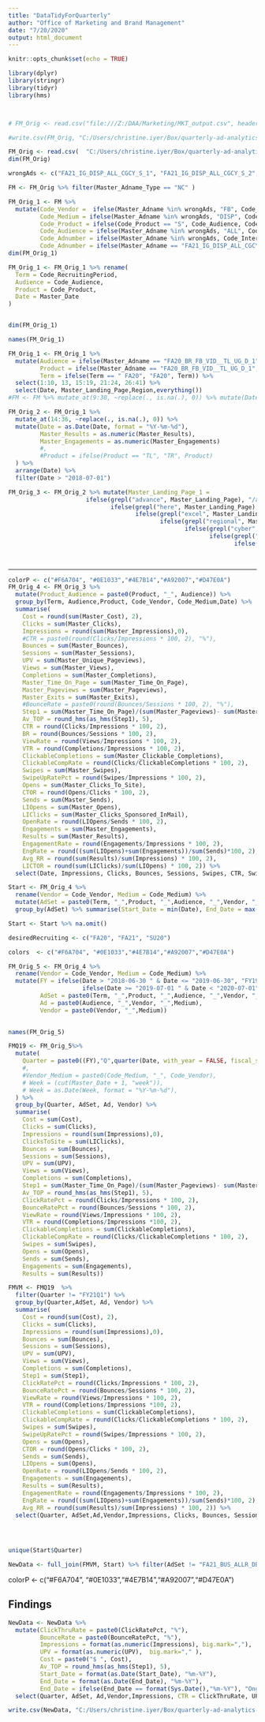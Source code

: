 ```yaml
---
title: "DataTidyForQuarterly"
author: "Office of Marketing and Brand Management"
date: "7/20/2020"
output: html_document
---
```


```r
knitr::opts_chunk$set(echo = TRUE)
```

```r
library(dplyr)
library(stringr)
library(tidyr)
library(hms)




```

```r

# FM_Orig <- read.csv("file:///Z:/DAA/Marketing/MKT_output.csv", header = T, stringsAsFactors = F)

#write.csv(FM_Orig, "C:/Users/christine.iyer/Box/quarterly-ad-analytics-projects/AllTidiedAds", row.names = F)
```

```r
FM_Orig <- read.csv(  "C:/Users/christine.iyer/Box/quarterly-ad-analytics-projects/AllTidiedAds", header = T, stringsAsFactors = F)
dim(FM_Orig)
```

```r
wrongAds <- c("FA21_IG_DISP_ALL_CGCY_S_1", "FA21_IG_DISP_ALL_CGCY_S_2", "FA21_IG_DISP_ALL_CGCY_S_3", "FA21_IG_DISP_ALL_CGCY_S_4", "FA21_IG_DISP_ALL_CGCY_S_5", "FA21_IG_DISP_ALL_CGCY_S_6", "FA21_IG_DISP_ALL_CGCY_S_7", "FA21_IG_DISP_ALL_CGCY_S_8", "FA21_IG_DISP_ALL_CGCY_S_21", "FA21_IG_DISP_ALL_CGCY_S_22", "FA21_IG_DISP_ALL_CGCY_S_23", "FA21_IG_DISP_ALL_CGCY_S_24", "FA21_IG_DISP_ALL_CGCY_S__1", "FA21_IG_DISP_ALL_CGCY_S__2", "FA21_IG_DISP_ALL_CGCY_S__3", "FA21_IG_DISP_ALL_CGCY_S__4", "SU20_IG_DISP_ALL_SIC_S_1", "SU20_IG_DISP_ALL_SIC_S_2", "SU20_IG_DISP_ALL_SIC_S_3", "FA21_AG_DISP_CU_TRS_1", "FA21_AG_DISP_CU_TRS_2", "FA21_AG_DISP_CU_TRS_3", "FA21_AG_DISP_CU_TRS_4", "FA21_AG_DISP_CU_TRS_5", "FA21_AG_DISP_CU_TRS_6", "FA21_AG_DISP_CU_TRS_7", "FA21_AG_DISP_CU_TRS_8", "FA21_AG_DISP_CU_TRS_9")

```


```r
FM <- FM_Orig %>% filter(Master_Adname_Type == "NC" )
```

```r
FM_Orig_1 <- FM %>% 
  mutate(Code_Vendor =  ifelse(Master_Adname %in% wrongAds, "FB", Code_Vendor), 
         Code_Medium = ifelse(Master_Adname %in% wrongAds, "DISP", Code_Medium), 
         Code_Product = ifelse(Code_Product == "S", Code_Audience, Code_Product), 
         Code_Audience = ifelse(Master_Adname %in% wrongAds, "ALL", Code_Audience),
         Code_Adnumber = ifelse(Master_Adname %in% wrongAds, Code_Interactivity, Code_Adnumber),
         Code_Adnumber = ifelse(Master_Adname == "FA21_IG_DISP_ALL_CGCY_S__1", 1,ifelse(Master_Adname == "FA21_IG_DISP_ALL_CGCY_S__2", 2, ifelse(Master_Adname=="FA21_IG_DISP_ALL_CGCY_S__3", 3, ifelse(Master_Adname =="FA21_IG_DISP_ALL_CGCY_S__4",4,Code_Adnumber)))), Code_Interactivity = ifelse(Master_Adname %in% wrongAds, "S", Code_Interactivity) )
dim(FM_Orig_1)
```

```r


FM_Orig_1 <- FM_Orig_1 %>% rename(
  Term = Code_RecruitingPeriod, 
  Audience = Code_Audience, 
  Product = Code_Product, 
  Date = Master_Date
)



```

```r
dim(FM_Orig_1)
```

```r
names(FM_Orig_1)
```

```r

FM_Orig_1 <- FM_Orig_1 %>% 
  mutate(Audience = ifelse(Master_Adname == "FA20_BR_FB_VID__TL_UG_D_1", "TL", Audience), 
         Product = ifelse(Master_Adname == "FA20_BR_FB_VID__TL_UG_D_1", "UG", Product), 
         Term = ifelse(Term == " FA20", "FA20", Term)) %>%
  select(1:10, 13, 15:19, 21:24, 26:41) %>% 
  select(Date, Master_Landing_Page,Region,everything())
#FM <- FM %>% mutate_at(9:30, ~replace(., is.na(.), 0)) %>% mutate(Date = as.Date(Date, format = "%m/%d/%Y")) %>% arrange(Date)
```


```r
FM_Orig_2 <- FM_Orig_1 %>% 
  mutate_at(14:36, ~replace(., is.na(.), 0)) %>% 
  mutate(Date = as.Date(Date, format = "%Y-%m-%d"), 
         Master_Results = as.numeric(Master_Results), 
         Master_Engagements = as.numeric(Master_Engagements)
         #,
         #Product = ifelse(Product == "TL", "TR", Product)
  ) %>% 
  arrange(Date) %>% 
  filter(Date > "2018-07-01")
```


```r
FM_Orig_3 <- FM_Orig_2 %>% mutate(Master_Landing_Page_1 =
                      ifelse(grepl("advance", Master_Landing_Page), "/advance", 
                             ifelse(grepl("here", Master_Landing_Page), "/here",
                                    ifelse(grepl("excel", Master_Landing_Page), "/excel",
                                           ifelse(grepl("regional", Master_Landing_Page), "/NEBBHE", 
                                                  ifelse(grepl("cyber", Master_Landing_Page), "/cyber-security", 
                                                         ifelse(grepl("muskie", Master_Landing_Page), "/muskie",
                                                                ifelse(grepl("", Master_Landing_Page), "/blank",
                                                                       ifelse(grepl("visit", Master_Landing_Page), "/visit","/other"
                                                                       ))))))))) %>% select(Date, Master_Landing_Page, Master_Landing_Page_1, everything())

```




-----------------------------------


```r
colorP <- c("#F6A704", "#0E1033","#4E7B14","#A92007","#D47E0A")
FM_Orig_4 <- FM_Orig_3 %>%
  mutate(Product_Audience = paste0(Product, "_", Audience)) %>%
  group_by(Term, Audience,Product, Code_Vendor, Code_Medium,Date) %>%
  summarise(
    Cost = round(sum(Master_Cost), 2),
    Clicks = sum(Master_Clicks),
    Impressions = round(sum(Master_Impressions),0),
    #CTR = paste0(round(Clicks/Impressions * 100, 2), "%"),
    Bounces = sum(Master_Bounces),
    Sessions = sum(Master_Sessions),
    UPV = sum(Master_Unique_Pageviews),
    Views = sum(Master_Views),
    Completions = sum(Master_Completions),
    Master_Time_On_Page = sum(Master_Time_On_Page), 
    Master_Pageviews = sum(Master_Pageviews), 
    Master_Exits = sum(Master_Exits), 
    #BounceRate = paste0(round(Bounces/Sessions * 100, 2), "%"),
    Step1 = sum(Master_Time_On_Page)/(sum(Master_Pageviews)- sum(Master_Exits)),
    Av_TOP = round_hms(as_hms(Step1), 5),
    CTR = round(Clicks/Impressions * 100, 2),
    BR = round(Bounces/Sessions * 100, 2),
    ViewRate = round(Views/Impressions * 100, 2),
    VTR = round(Completions/Impressions * 100, 2),
    ClickableCompletions = sum(Master_Clickable_Completions),
    ClickableCompRate = round(Clicks/ClickableCompletions * 100, 2), 
    Swipes = sum(Master_Swipes), 
    SwipeUpRatePct = round(Swipes/Impressions * 100, 2),
    Opens = sum(Master_Clicks_To_Site),
    CTOR = round(Opens/Clicks * 100, 2), 
    Sends = sum(Master_Sends), 
    LIOpens = sum(Master_Opens),
    LIClicks = sum(Master_Clicks_Sponsored_InMail),
    OpenRate = round(LIOpens/Sends * 100, 2), 
    Engagements = sum(Master_Engagements),
    Results = sum(Master_Results), 
    EngagementRate = round(Engagements/Impressions * 100, 2),
    EngRate = round((sum(LIOpens)+sum(Engagements))/sum(Sends)*100, 2), 
    Avg_RR = round(sum(Results)/sum(Impressions) * 100, 2),
    LICTOR = round(sum(LIClicks)/sum(LIOpens) * 100, 2)) %>%
  select(Date, Impressions, Clicks, Bounces, Sessions, Swipes, CTR, SwipeUpRatePct, UPV, BR, Av_TOP, ClickableCompRate, VTR, CTOR,OpenRate, Sends, ViewRate, ClickableCompletions, Completions, Opens, LIOpens, LIClicks, Engagements, LICTOR, EngRate, EngagementRate, Master_Exits, Master_Pageviews, Master_Time_On_Page, Cost, Avg_RR, Results, Views, Completions)


```


```r
Start <- FM_Orig_4 %>% 
  rename(Vendor = Code_Vendor, Medium = Code_Medium) %>% 
  mutate(AdSet = paste0(Term, "_",Product, "_",Audience, "_",Vendor, "_",Medium)) %>% 
  group_by(AdSet) %>% summarise(Start_Date = min(Date), End_Date = max(Date))

Start <- Start %>% na.omit()
```


```r
desiredRecruiting <- c("FA20", "FA21", "SU20")

colors  <- c("#F6A704", "#0E1033","#4E7B14","#A92007","#D47E0A")
```


```r
FM_Orig_5 <- FM_Orig_4 %>%
  rename(Vendor = Code_Vendor, Medium = Code_Medium) %>% 
  mutate(FY = ifelse(Date > "2018-06-30 " & Date <= "2019-06-30", "FY19",
                     ifelse(Date >= "2019-07-01 " & Date < "2020-07-01", "FY20","FY21")), 
         AdSet = paste0(Term, "_",Product, "_",Audience, "_",Vendor, "_",Medium), 
         Ad = paste0(Audience, "_",Vendor, "_",Medium), 
         Vendor = paste0(Vendor, "_",Medium))
 
```


```r
names(FM_Orig_5)
```


```r
FMQ19 <- FM_Orig_5%>% 
  mutate(
    Quarter = paste0((FY),"Q",quarter(Date, with_year = FALSE, fiscal_start = 7))
    #, 
    #Vendor_Medium = paste0(Code_Medium, "_", Code_Vendor),
    # Week = (cut(Master_Date + 1, "week")),
    # Week = as.Date(Week, format = "%Y-%m-%d"), 
  ) %>% 
  group_by(Quarter, AdSet, Ad, Vendor) %>% 
  summarise(
    Cost = sum(Cost),
    Clicks = sum(Clicks), 
    Impressions = round(sum(Impressions),0), 
    ClicksToSite = sum(LIClicks),
    Bounces = sum(Bounces),
    Sessions = sum(Sessions), 
    UPV = sum(UPV), 
    Views = sum(Views), 
    Completions = sum(Completions), 
    Step1 = sum(Master_Time_On_Page)/(sum(Master_Pageviews)- sum(Master_Exits)), 
    Av_TOP = round_hms(as_hms(Step1), 5), 
    ClickRatePct = round(Clicks/Impressions * 100, 2), 
    BounceRatePct = round(Bounces/Sessions * 100, 2), 
    ViewRate = round(Views/Impressions * 100, 2), 
    VTR = round(Completions/Impressions *100, 2), 
    ClickableCompletions = sum(ClickableCompletions), 
    ClickableCompRate = round(Clicks/ClickableCompletions * 100, 2), 
    Swipes = sum(Swipes), 
    Opens = sum(Opens), 
    Sends = sum(Sends), 
    Engagements = sum(Engagements), 
    Results = sum(Results))
```

  
```r
FMVM <- FMQ19  %>% 
  filter(Quarter != "FY21Q1") %>% 
  group_by(Quarter,AdSet, Ad, Vendor) %>%
  summarise(
    Cost = round(sum(Cost), 2),
    Clicks = sum(Clicks),
    Impressions = round(sum(Impressions),0),
    Bounces = sum(Bounces),
    Sessions = sum(Sessions),
    UPV = sum(UPV),
    Views = sum(Views),
    Completions = sum(Completions),
    Step1 = sum(Step1),
    ClickRatePct = round(Clicks/Impressions * 100, 2),
    BounceRatePct = round(Bounces/Sessions * 100, 2),
    ViewRate = round(Views/Impressions * 100, 2),
    VTR = round(Completions/Impressions *100, 2),
    ClickableCompletions = sum(ClickableCompletions),
    ClickableCompRate = round(Clicks/ClickableCompletions * 100, 2), 
    Swipes = sum(Swipes), 
    SwipeUpRatePct = round(Swipes/Impressions * 100, 2),
    Opens = sum(Opens),
    CTOR = round(Opens/Clicks * 100, 2), 
    Sends = sum(Sends), 
    LIOpens = sum(Opens),
    OpenRate = round(LIOpens/Sends * 100, 2), 
    Engagements = sum(Engagements),
    Results = sum(Results), 
    EngagementRate = round(Engagements/Impressions * 100, 2),
    EngRate = round((sum(LIOpens)+sum(Engagements))/sum(Sends)*100, 2), 
    Avg_RR = round(sum(Results)/sum(Impressions) * 100, 2)) %>%
  select(Quarter, AdSet,Ad,Vendor,Impressions, Clicks, Bounces, Sessions, Swipes, ClickRatePct, SwipeUpRatePct, UPV, BounceRatePct, VTR, CTOR,OpenRate, Sends, ViewRate, ClickableCompletions, Completions, Opens, LIOpens,  Engagements,  EngRate, EngagementRate,   Step1, Cost, Avg_RR, Results) 


 

```

```r
unique(Start$Quarter)

NewData <- full_join(FMVM, Start) %>% filter(AdSet != "FA21_BUS_ALLR_DBM_DISP")
```
 


colorP <- c("#F6A704", "#0E1033","#4E7B14","#A92007","#D47E0A")

## Findings

```r
NewData <- NewData %>%
  mutate(ClickThruRate = paste0(ClickRatePct, "%"),
         BounceRate = paste0(BounceRatePct, "%"),
         Impressions = format(as.numeric(Impressions), big.mark=","), 
         UPV = format(as.numeric(UPV),  big.mark="," ),
         Cost = paste0("$ ", Cost),
         Av_TOP = round_hms(as_hms(Step1), 5), 
         Start_Date = format(as.Date(Start_Date), "%m-%Y"), 
         End_Date = format(as.Date(End_Date), "%m-%Y"), 
         End_Date = ifelse(End_Date == format(Sys.Date(),"%m-%Y"), "Ongoing", End_Date)) %>%
  select(Quarter, AdSet, Ad,Vendor,Impressions, CTR = ClickThruRate, UPV, BR = BounceRate, Av_TOP, Cost, Start_Date, End_Date) %>% filter(Impressions > 0)
```


```r
write.csv(NewData, "C:/Users/christine.iyer/Box/quarterly-ad-analytics-projects/Flowchart.csv", row.names = F)
```




